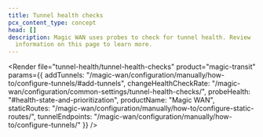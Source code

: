 ```yaml
---
title: Tunnel health checks
pcx_content_type: concept
head: []
description: Magic WAN uses probes to check for tunnel health. Review
  information on this page to learn more.
---
```



<Render
	file="tunnel-health/tunnel-health-checks"
	product="magic-transit"
	params={{
		addTunnels: "/magic-wan/configuration/manually/how-to/configure-tunnels/#add-tunnels",
		changeHealthCheckRate: "/magic-wan/configuration/common-settings/tunnel-health-checks/",
		probeHealth: "#health-state-and-prioritization",
		productName: "Magic WAN",
		staticRoutes: "/magic-wan/configuration/manually/how-to/configure-static-routes/",
		tunnelEndpoints: "/magic-wan/configuration/manually/how-to/configure-tunnels/"
	}}
/>
